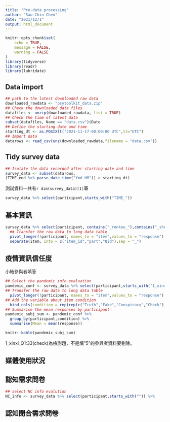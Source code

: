 ```yaml
---
title: "Pre-data processing"
author: "Sau-Chin Chen"
date: "2021/12/1"
output: html_document
---
```


```r
knitr::opts_chunk$set(
	echo = TRUE,
	message = FALSE,
	warning = FALSE
)
library(tidyverse)
library(readr)
library(lubridate)
```

## Data import

```r
## path to the latest downloaded raw data
downloaded_rawdata <- "psytoolkit_data.zip"
## Check the downloaded data files
datafiles <- unzip(downloaded_rawdata, list = TRUE)
## Check the time of latest data 
subset(datafiles, Name == "data.csv")$Date
## Define the starting date and time
starting_dt <- as.POSIXlt("2021-11-17-00:00:00 UTC",tz="UTC")
## Import data
datarows <- read_csv(unz(downloaded_rawdata,filename = "data.csv"))
```

## Tidy survey data

```r
## Isolate the data recorded after starting date and time
survey_data <- subset(datarows,
(TIME_end %>% parse_date_time("Ymd HM")) > starting_dt) 

```

測試資料一共有`r dim(survey_data)[1]`筆

```r
survey_data %>% select(participant,starts_with("TIME_"))
```


## 基本資訊

```r
survey_data %>% select(participant, contains("_renkou_"),contains("_shebei"),contains("guandao"),contains("yimioao")) %>%
  ## Transfer the raw data to long data table
  pivot_longer(!participant, names_to = "item",values_to = "response") %>%
  separate(item, into = c("item_id","part","Qid"),sep = "_")
```



## 疫情資訊信任度

小結參與者填答

```r
## Select the pandemic info evaluation
pandemic_conf <- survey_data %>% select(participant,starts_with("1_xinxi_Q1")) %>%
## Transfer the raw data to long data table
  pivot_longer(!participant, names_to = "item",values_to = "response") %>% 
## Add the variable about item condition
  bind_cols(condition = rep(rep(c("Truth","Fake","Conspiracy","Check"),c(12,12,8,1)),dim(survey_data)[1]))
## Summarise the mean responses by participant  
pandemic_subj_sum <- pandemic_conf %>%
  group_by(participant,condition) %>%
  summarise(Mean = mean(response))

knitr::kable(pandemic_subj_sum)
```

1_xinxi_Q1:33(check)為檢測題，不是填"5"的參與者資料要剔除。


 

## 媒體使用狀況



## 認知需求問卷



```r
## select NC info evalution
NC_info <- survey_data %>% select(participant,starts_with("")) %>%


```


 




## 認知閉合需求問卷



